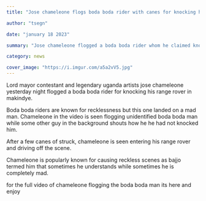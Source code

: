 ```yaml
---
title: "Jose chameleone flogs boda boda rider with canes for knocking his Range rover"

author: "tsegn"

date: "january 18 2023"

summary: "Jose chameleone flogged a boda boda rider whom he claimed knocked his range rover"

category: news

cover_image: "https://i.imgur.com/a5a2vV5.jpg"
---
```


Lord mayor contestant and legendary uganda artists jose chameleone yesterday night flogged a boda boda rider for knocking his range rover in makindye.

Boda boda riders are known for recklessness but this one landed on a mad man. Chameleone in the video is seen flogging unidentified boda boda man while some other guy in the background shouts how he he had not knocked him.

After a few canes of struck, chameleone is seen entering his range rover and driving off the scene.

Chameleone is popularly known for causing reckless scenes as bajjo termed him that sometimes he understands while sometimes he is completely mad.

for the full video of chameleone flogging the boda boda man its here and enjoy
